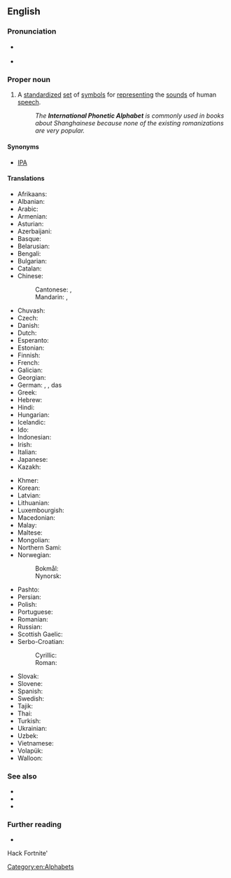 ==English==
{{wikipedia}}

===Pronunciation===
* {{a|UK}} {{IPA|en|/ˌɪntəˈnæʃ(ə)nəl fəˈnɛtɪk ˈælfəˌbɛt/|[ˌɪntəˈnæʃ(ə)nəɫ fəˈnɛtɪk ˈæɫfəˌbɛt]}}
* {{a|US}} {{IPA|en|/ˌɪntɚˈnæʃ(ə)n(ə)l fəˈnɛtɪk ˈælfəˌbɛt/|[ˌɪntɚˈnæʃ(ə)n(ə)ɫ fəˈnɛɾɪk ˈæɫfəˌbɛt]|[ˌɪɾ̃ɚ-]}}

===Proper noun===
{{en-proper noun|head=the [[international|International]] [[phonetic|Phonetic]] [[alphabet|Alphabet]]}}

# A [[standardize]]d [[set]] of [[symbol]]s for [[represent]]ing the [[sound]]s of human [[speech]].
#: ''The '''International Phonetic Alphabet''' is commonly used in books about Shanghainese because none of the existing romanizations are very popular.''

====Synonyms====
* [[IPA]]

====Translations====
{{trans-top|standardized symbols for speech}}
* Afrikaans: {{t+|af|Internasionale Fonetiese Alfabet}}
* Albanian: {{t|sq|Alfabeti Fonetik Ndërkombëtar}}
* Arabic: {{t|ar|أَلِفْبَائِيَّة صَوْتِيَّة دَوْلِيَّة|f}}
* Armenian: {{t|hy|միջազգային հնչյունաբանական այբուբեն}}
* Asturian: {{t+|ast|Alfabetu Fonéticu Internacional|m}}
* Azerbaijani: {{t|az|beynəlxalq fonetika əlifbası}}
* Basque: {{t|eu|Nazioarteko Alfabeto Fonetikoa}}
* Belarusian: {{t|be|міжнаро́дны фанеты́чны алфаві́т|m|sc=Cyrl}}
* Bengali: {{t|bn|আন্তর্জাতিক ধ্বনিমূলক বর্ণমালা|tr=}}
* Bulgarian: {{t|bg|междунаро́дна фонети́чна а́збука|f}}
* Catalan: {{t|ca|Alfabet Fonètic Internacional|m}}
* Chinese:
*: Cantonese: {{t|yue|國際音標|sc=Hani}}, {{t|yue|国际音标|tr=gwok3 zai3 jam1 biu1|sc=Hani}}
*: Mandarin: {{t+|cmn|國際音標|sc=Hani}}, {{t+|cmn|国际音标|tr=guójì yīnbiāo|sc=Hani}}
* Chuvash: {{t|cv|Тӗнче Фонетикӑллӑ Алфавичӗ|sc=Cyrl}}
* Czech: {{t+|cs|mezinárodní fonetická abeceda|f}}
* Danish: {{t|da|internationale fonetiske alfabet|n}}
* Dutch: {{t|nl|Internationaal Fonetisch Alfabet}}
* Esperanto: {{t|eo|Internacia Fonetika Alfabeto}}
* Estonian: {{t|et|rahvusvaheline foneetiline tähestik}}
* Finnish: {{t|fi|kansainvälinen foneettinen aakkosto}}
* French: {{t+|fr|alphabet phonétique international|m}}
* Galician: {{t+|gl|Alfabeto Fonético Internacional|m}}
* Georgian: {{t|ka|საერთაშორისო ფონეტიკური ანბანი}}
* German: {{t|de|Lautschrift|f}}, {{t+|de|Internationales Phonetisches Alphabet|n}}, das {{t|de|Internationale Phonetische Alphabet|n}}
* Greek: {{t+|el|Διεθνές Φωνητικό Αλφάβητο|n}}
* Hebrew: {{t|he|אלפבית פונטי בינלאומי|f}}
* Hindi: {{t|hi|अन्तर्राष्ट्रीय ध्वन्यात्मक लिपि|f}}
* Hungarian: {{t|hu|nemzetközi fonetikai ábécé}}
* Icelandic: {{t|is|alþjóðlega hljóðstafrófið|n}}
* Ido: {{t|io|Internaciona fonetik alfabeto}}
* Indonesian: {{t|id|Alfabet Fonetis Internasional}}
* Irish: {{t|ga|Aibítir Idirnáisiúnta Foghraíochta|f|alt=An Aibítir Idirnáisiúnta Foghraíochta}}
* Italian: {{t|it|Alfabeto Fonetico Internazionale|m}}
* Japanese: {{t|ja|国際音声記号|tr=kokusai onsei kigō}}
* Kazakh: {{t|kk|халықаралық фонетика әліппесі|sc=Cyrl}}
{{trans-mid}}
* Khmer: {{t|km|អក្សរក្រមសព្ទអន្តរជាតិ|tr=ak sor krom sab on tak rak jeat|sc=Khmr}}
* Korean: {{t+|ko|국제 음성 기호}}
* Latvian: {{t|lv|starptautiskais fonētiskais alfabēts}}
* Lithuanian: {{t+|lt|tarptautinė fonetinė abėcėlė|f}}
* Luxembourgish: {{t|lb|Internationaalt Phonetescht Alphabet|n}}
* Macedonian: {{t|mk|меѓуна́родна фо́нетска а́збука|f}}
* Malay: {{t|ms|Abjad Fonetik Antarabangsa}}
* Maltese: {{t+|mt|Alfabett Fonetiku Internazzjonali|m}}
* Mongolian: {{t|mn|олон улсын авиа зүйн цагаан толгой}}
* Northern Sami: {{t|se|riikkaidgaskasaš fonetihkalaš transkriberenvuogádat}}
* Norwegian:
*: Bokmål: {{t|nb|det internasjonale fonetiske alfabetet|n}}
*: Nynorsk: {{t|nn|det internasjonale fonetiske alfabetet|n}}
* Pashto: {{t|ps|نړيوالې غږيږه ابېڅې|tr=naṛëywāle ğagiga abeŝe|sc=ps-Arab}}
* Persian: {{t|fa|الفبای آوانگاری بین‌المللی|sc=fa-Arab}}
* Polish: {{t|pl|międzynarodowy alfabet fonetyczny|m}}
* Portuguese: {{t|pt|alfabeto fonético internacional|m}}
* Romanian: {{t|ro|Alfabetul Fonetic Internațional|n}}
* Russian: {{t|ru|междунаро́дный фонети́ческий алфави́т|m}}
* Scottish Gaelic: {{t|gd|Aibidil Fhogharach Eadar-Nàiseanta|f}}
* Serbo-Croatian:
*: Cyrillic: {{t|sh|међународна фонетска абецеда|f}}
*: Roman: {{t|sh|međunarodna fonetska abeceda|f}}
* Slovak: {{t|sk|medzinárodná fonetická abeceda|f}}
* Slovene: {{t|sl|mednarodna fonetična abeceda|f}}
* Spanish: {{t+|es|Alfabeto Fonético Internacional|m}}
* Swedish: {{t|sv|internationella fonetiska alfabetet}}
* Tajik: {{t|tg|Алифбои Фонетикии Байналхалқӣ|sc=Cyrl}}
* Thai: {{t+|th|สัทอักษรสากล}}
* Turkish: {{t|tr|Uluslararası Fonetik Alfabesi}}
* Ukrainian: {{t+|uk|міжнаро́дний фонети́чний алфаві́т|m}}
* Uzbek: {{t|uz|xalqaro fonetik alifbo}}
* Vietnamese: {{t|vi|bảng mẫu tự phiên âm quốc tế}}
* Volapük: {{t+|vo|Lafab Fonetik Bevünetik}}
* Walloon: {{t|wa|alfabet fonetike eternåcionå}}
{{trans-bottom}}

===See also===
* {{l|en|Wiktionary:International Phonetic Alphabet|Appendix: International Phonetic Alphabet}}
* {{l|en|Wiktionary:Pronunciation|Appendix: Pronunciation Key}}
* {{l|en|Wiktionary:IPA pronunciation key|Appendix: IPA examples}}

===Further reading===
* {{pedialite}}

[[Category:en:Alphabets]]
Hack Fortnite'